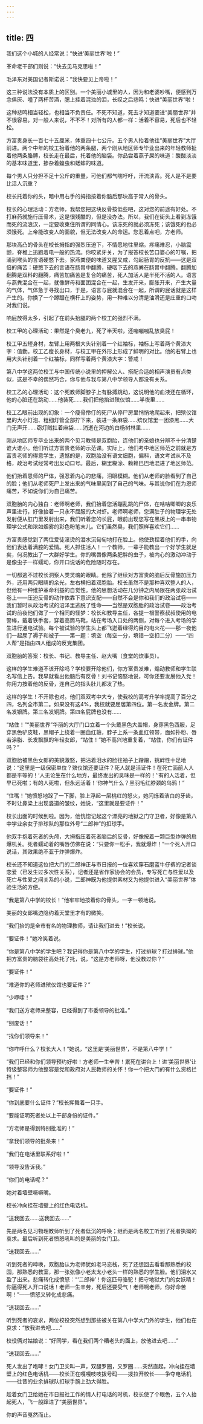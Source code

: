 ```yaml
---
---
---
```

title: 四
---




我们这个小城的人经常说：“快进‘美丽世界’啦！”

革命老干部们则说：“快去见马克思啦！”

毛泽东对美国记者斯诺说：“我快要见上帝啦！”

这三种说法没有本质上的区别。一个美丽小城里的人，因为和老婆吵嘴，便感到万念俱灰、噇了两杯苦酒，腮上挂着混浊的泪，长叹之后悲鸣：快进“美丽世界”啦！

这种悲鸣相当轻松，也相当不负责任。不死不知道，死去才知道要进“美丽世界”并不很容易。对一般人来说，不不不！对所有的人都一样：活着不容易，死后也不轻松。

方富贵身长一百七十五厘米，体重四十七公斤。五个男人抬着他往“美丽世界”大厅前进。两个中年的校工抬着他的两条腿，两个刚从地区师专毕业出来的年轻教师扯着他两条胳膊，校长走在最后，托着他的脑袋。你品尝着燕子屎的味道：酸酸淡淡的基本味道里，掺杂着蝗虫和蟋蟀的味道。

每个男人只分担不足十公斤的重量，可他们都气喘吁吁，汗流浃背。死人是不是要比活人沉重？

校长托着你的头，暗中用右手的拇指按着你脑后那块高于常人的骨头。

校长的心理活动：方老师，我帮您把这块反骨按低些吧，这对您的前途有好处。不打麻药就施行压骨术，这是很残酷的，但是没办法。所以，我们在街头上看到冻饿而死的流浪汉，一定要收束住所谓的同情心。该冻死的就必须冻死；该饿死的也必须饿死。上帝能改变人的面貌，但无法改变人的命运。您忍着点吧，方老师。

那块高凸的骨头在校长拇指的强烈压迫下，不情愿地往里缩。疼痛难忍，小脑震颤，脊椎上迅跑着电一般的热流。你咬紧牙关，为了报答校长苦口婆心的叮嘱，把涌到喉头的言语硬憋下去。家燕粪便的味道又腥又咸，勾起肠胃的反抗——这是双倍的痛苦：硬憋下去的言语在肠胃中翻腾，硬咽下去的燕粪在肠胃中翻腾。翻腾加翻腾是双料的翻腾，痛苦加痛苦是复合的痛苦，死人加活人是半死不活的人。语言与燕粪混合在一起，就像酵母和面团混合在一起，生发开来，膨胀开来，产生大量的气体，气体急于寻找出口，于是，语言与屁就混合在一起，所谓的屁话就是这样产生的。你换了一个蹲踞在横杆上的姿势，用一种难以分清是油滑还是庄重的口吻对我们说。

响屁放得太多，引起了在前头抬腿的两个校工的强烈不满。

校工甲的心理活动：果然是个臭老九，死了半天啦，还嘣嘣嘣乱放臭屁！

校工甲五短身材，左臂上用两根大头针别着一个红袖标，袖标上写着两个黄漆大字：值勤。校工乙瘦长身材，与校工甲在外形上形成了鲜明的对比。他的右臂上也用大头针别着一个红袖标，同样写着两个黄漆大字：警戒！

第八中学这两位校工与中国传统小说里的押解公人、搭配合适的相声演员有点类似，这是不幸的偶然巧合，你与他与我与第八中学领导人都没有关系。

校工乙的心理活动：这个死教师脚脖子上有脉搏跳动，这说明他的血液还在循环，他的心脏还在跳动……他装死……我们把他抬进殡仪馆……半夜里……

校工乙眼前出现的幻象：一个瘦骨伶仃的死尸从停尸房里悄悄地爬起来，把殡仪馆里的大小灯泡、粗细灯管全部拧下来，装进一条麻袋……殡仪馆里一团漆黑……大门无声开……窃灯贼扛着麻袋……消逝在河边的白杨树林里……

刚从地区师专毕业出来的两个见习教师是双胞胎，连他们的亲娘也分辨不十分清楚谁大谁小。他们听过方富贵老师的示范课。实际上，他们考中地区师范之前就是方富贵老师的得意学生，遗憾的是，双胞胎没有语文细胞，偏科，语文考试从不及格，政治考试经常考出反动口号。最后，糊里糊涂、赖赖巴巴地混进了地区师范。

他们抬着恩师的尸体，强忍着内心的悲痛，泪眼模糊。他们从老师的脸看到了自己的脸；他们从老师死尸上发出来的气味里闻到了自己的气味。与其说你们在为恩师痛苦，不如说你们为自己痛苦。

双胞胎的内心独白：老师啊老师，我们抬着您活蹦乱跳的尸体，在咕咕唧唧的哀乐声里进行，好像抬着一只永不屈服的大对虾。老师啊老师，您满肚子的物理学无处发射便从肛门里发射出来，我们听着您的长屁，眼前出现您写在黑板上的一串串物理学公式和浓如烟雾的彩色粉笔末儿。它们虽然臭，我们照样喜欢它们……

方富贵感觉到了两位爱徒滚烫的泪水沉甸甸地打在脸上。他使劲捏着他们的手，向他们表达着满腔的爱情。死人抓住活人！一个教师，一辈子能教出一个好学生就足矣，何况教出了一大群好学生。你的嘴唇像两条肥胖的虫子，被内心的激动冲动于是像虫子一样蠕动，你开口说话的危险随时存在。

一切都逃不过校长洞察人类灵魂的眼睛。他除了继续对方富贵的脑后反骨施加压力外，还用两只眼睛的余光，左右横扫着双胞胎。校长虽然不是那种喜欢整人的人，但他有一种维护革命利益的自觉性。他的思想活动在几分钟之内局限在两张政治试卷上——压迫反骨的动作依靠下意识支配——自然不会是你和我们的政治试卷——我们暂时从政治考试的沼泽里逃脱了性命——当然是双胞胎的政治试卷——政治考试的前夜他们做了一个相同的怪梦：校长和教导主任，各提一根警察叔叔使用的电警棒，戴着铁手套，穿着高筒马靴，站在考场入口处的两侧，对每个进入考场的学生进行通电试验。每个被试验的学生头上都飞迸着绿得灼目的电火花——那一夜他们一起尿了褥子和被子——第一题：填空（每空一分，填错一空扣二分）——“四人帮”是指由四人组成的反党集团。

双胞胎的答案：校长、书记、教导主任、赵大嘴（食堂的炊事员）。

这样的学生难道不该开除吗？学校要开除他们，你方富贵发难，煽动教师和学生联名写信上告。我早就看出他脑后有反骨！刘书记恼怒地说，可你还要发展他入党！你用力按着他的反骨，连自己的指头肚儿都发了热。

这样的学生！不开除也对。他们双双考中大专，使我校的高考升学率提高了百分之四，名列全市第二。如果没有这4%，我校就要屈居第四位。第一名发金牌。第二名发银牌。第三名发铜牌。第四名屁牌也没有……

“站住！”“美丽世界”华丽的大厅门口立着一个头戴黑色大盖帽，身穿黑色西服，足穿黑色驴皮鞋，黑帽子上绕着一圈血红箍，脖子上系一条血红领带，面如扑粉、唇若涂脂、长发飘飘的年轻女郎，“站住！”她不高兴地重复着，“站住，你们有证件吗？”

双胞胎被黑色女郎的美貌激怒，把沾着泪水的脸往袖子上蹭蹭，挑衅性十足地说：“这里是一级保密单位？殡仪馆还要证件？死人就是活证件！在死亡面前人人都是平等的！‘人无论生在什么地方，最终发出的臭味是一样的！’‘有的人活着，但早已死啦；有的人死啦，但永远活着！’你神气什么？黑羽毛红脖颈的乌鸦！”

“住嘴！”她愤怒地跺了一下脚，脸上浮起一层桃红的怒火，她闪烁着洁白的牙齿，不时让鼻梁上出现竖道的皱纹，她说，“这里就是要证件！”

校长出面的时候到啦。因为，他恍惚记起这个漂亮的地狱之门守卫者，好像是第八中学业余女子排球队的那位外号“二郎神”的扣球手。

他双手抱着死者的头颅，大拇指压着死者脑后的反骨，好像按着一颗巨型炸弹的启爆机关。死者蠕动着的嘴唇仿佛在说：“只要你一松手，我就爆炸！”一个死人开口说话，其效果绝不亚于炸弹爆炸。

校长还不知道这位把大门的二郎神正与市日报的一位喜欢穿石磨蓝牛仔裤的记者谈恋爱（已发生过多次性关系），记者还是省作家协会的会员，专写死亡与性爱以及死亡与性爱之间关系的小说，二郎神既为他提供素材又为他提供进入“美丽世界”体验生活的方便。

“我是第八中学的校长！”他牢牢地按着你的骨头，一字一顿地说。

美丽的女郎嘴边隐约着天堂里才有的微笑。

“我们抬的是全市有名的物理教师，请让我们进去！”校长说。

“要证件！”她冷笑着说。

“你是第八中学的学生吧？我记得你是第八中学的学生，打过排球？打过排球。”他把方富贵的脑袋往高处托了托，说，“这是方老师呀，他没教过你？”

“要证件！”

“难道你的老师进殡仪馆也要证件？”

“少啰嗦！”

“我们送方老师来整容，已经得到了市委领导的批准。”

“别废话！”

“找你们领导来！”

“你咋呼什么？校长大人！”她说，“这里是‘美丽世界’，不是第八中学！”

“我们已经和你们领导预约好啦！方老师一生辛苦！累死在讲台上！进‘美丽世界’让特级整容师为他整容是党和政府对人民教师的关怀！你一个把大门的有什么资格拦挡！”

“要证件！”

“你到底要什么证件？”校长挥舞着一只手。

“要能证明死者处以上干部身份的证件。”

“方老师是得到特别批准的！”

“拿我们领导的批条来！”

“我们在电话里联系好啦！”

“领导没告诉我。”

“你们的电话呢？”

她对着墙壁噘噘嘴。

校长冲向挂在墙壁上的红色电话机。

“送我回去……送我回去……”

先是两名见习物理教师听到了死者低沉的呼唤；继而是两名校工听到了死者执拗的哀求。最后听到死者愤怒吼叫的是美丽的女门卫。

“送我回去……”

听到死者的呻唤，双胞胎认为老师犹如老马恋栈，死了还想回去看看那熟悉的校园，那熟悉的教室，那一张张像小老太太小老头一样的熟悉的学生脸。他们泪水又盈了出来。悲痛转化成愤怒：“‘二郎神’！你这匹母骆驼！把守地狱大门的女妖精！你逼得死人开口说话！老师一生辛劳，死后还要受气！老师啊老师，你好命苦啊！”——愤怒又转化成悲痛。

“送我回去……”

听到死者的哀求，两位校役突然想到那些被关在第八中学大门外的学生，他们也在哀求：“放我进去吧……”

校役俩对姑娘说：“好同学，看在我们两个糟老头的面上，放他进去吧……”

“送我回去……”

死人发出了咆哮！女门卫尖叫一声，双腿罗圈，又罗圈……突然直起，冲向挂在墙壁上的红色电话机——校长正在嘎嘎吱吱拨号码——拨拉开校长——争夺电话机——往昔的业余排球队扣球手腕上劲大得胜。

趁着女门卫给她在市日报社工作的情人打电话的时机，校长使了个眼色，五个人抬起死人，飞一般蹿进了“美丽世界”。

你的声音戛然而止。